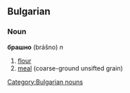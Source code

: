 ==Bulgarian==
[[Category:Bulgarian nouns]]
===Noun===
'''брашно''' (brášno) ''n''

#[[flour]]
#[[meal]] (coarse-ground unsifted grain)